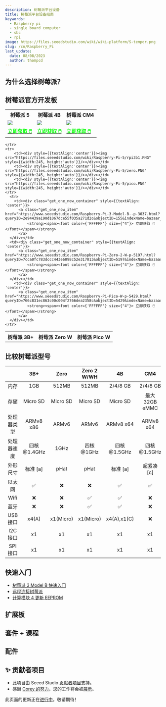 ```yaml
---
description: 树莓派平台设备
title: 树莓派平台设备指南
keywords:
  - Raspberry pi
  - single board computer
  - sbc
  - rpi
image: https://files.seeedstudio.com/wiki/wiki-platform/S-tempor.png
slug: /cn/Raspberry_Pi
last_update:
  date: 08/08/2023
  author: thompcd
---
```



<HeroSection lang="zh" />

## 为什么选择树莓派？
<FamilyValueSection lang="zh" />

## 树莓派官方开发板

<div class="table-center">
  <table align="center">
    <tr>
        <th>树莓派 5</th>
        <th>树莓派 4B</th>
        <th>树莓派 CM4 </th>
    </tr>
    <tr>
        <td><div style={{textAlign:'center'}}><img src="https://files.seeedstudio.com/wiki/Raspberry-Pi-5/PI_5_HERO.png" style={{width:245, height:'auto'}}/></div></td>
        <td><div style={{textAlign:'center'}}><img src="https://files.seeedstudio.com/wiki/Raspberry-Pi-5/Rpi4.PNG" style={{width:245, height:'auto'}}/></div></td>
        <td><div style={{textAlign:'center'}}><img src="https://files.seeedstudio.com/wiki/Raspberry-Pi-5/rpicm4.PNG" style={{width:245, height:'auto'}}/></div></td>
    </tr>
      <tr>
        <td><div class="get_one_now_container" style={{textAlign: 'center'}}>
          <a class="get_one_now_item" href="https://www.seeedstudio.com/Raspberry-Pi-5-8GB-p-5810.html?queryID=4c4d10c552d06c2fff559be44393d2c2&objectID=5810&indexName=bazaar_retailer_products">
              <strong><span><font color={'FFFFFF'} size={"4"}> 立即获取 🖱️</font></span></strong>
          </a>
      </div></td>
        <td><div class="get_one_now_container" style={{textAlign: 'center'}}>
          <a class="get_one_now_item" href="https://www.seeedstudio.com/Raspberry-Pi-4-Computer-Model-B-8GB-p-4595.html?queryID=83ec53ef0888ac5e7b624cbab04bda83&objectID=4595&indexName=bazaar_retailer_products">
              <strong><span><font color={'FFFFFF'} size={"4"}> 立即获取 🖱️</font></span></strong>
          </a>
      </div></td>
      <td><div class="get_one_now_container" style={{textAlign: 'center'}}>
          <a class="get_one_now_item" href="https://www.seeedstudio.com/Raspberry-Pi-Compute-Module-CM4108032-p-5220.html">
              <strong><span><font color={'FFFFFF'} size={"4"}> 立即获取 🖱️</font></span></strong>
          </a>
      </div></td>
    </tr>
  </table>
</div>

<div class="table-center">
  <table align="center">
    <tr>
        <th>树莓派 3B+</th>
        <th>树莓派 Zero W</th>
        <th>树莓派 Pico W</th>
        
    </tr>
    <tr>
        <td><div style={{textAlign:'center'}}><img src="https://files.seeedstudio.com/wiki/Raspberry-Pi-5/rpi3b1.PNG" style={{width:245, height:'auto'}}/></div></td>
        <td><div style={{textAlign:'center'}}><img src="https://files.seeedstudio.com/wiki/Raspberry-Pi-5/zero.PNG" style={{width:245, height:'auto'}}/></div></td>
        <td><div style={{textAlign:'center'}}><img src="https://files.seeedstudio.com/wiki/Raspberry-Pi-5/pico.PNG" style={{width:245, height:'auto'}}/></div></td>
    </tr>
      <tr>
        <td><div class="get_one_now_container" style={{textAlign: 'center'}}>
          <a class="get_one_now_item" href="https://www.seeedstudio.com/Raspberry-Pi-3-Model-B--p-3037.html?queryID=2e94439a190d1067dce55f035a271d2c&objectID=155&indexName=bazaar_retailer_products">
              <strong><span><font color={'FFFFFF'} size={"4"}> 立即获取 🖱️</font></span></strong>
          </a>
      </div></td>
      <td><div class="get_one_now_container" style={{textAlign: 'center'}}>
          <a class="get_one_now_item" href="https://www.seeedstudio.com/Raspberry-Pi-Zero-2-W-p-5197.html?queryID=7cca0fc783dccc443e6098c52e317013&objectID=5197&indexName=bazaar_retailer_products">
              <strong><span><font color={'FFFFFF'} size={"4"}> 立即获取 🖱️</font></span></strong>
          </a>
      </div></td>
        <td><div class="get_one_now_container" style={{textAlign: 'center'}}>
          <a class="get_one_now_item" href="https://www.seeedstudio.com/Raspberry-Pi-Pico-W-p-5429.html?queryID=766c831ec863c00c004f2766dea2358c&objectID=5429&indexName=bazaar_retailer_products">
              <strong><span><font color={'FFFFFF'} size={"4"}> 立即获取 🖱️</font></span></strong>
          </a>
      </div></td>
    </tr>
  </table>
</div>


## 比较树莓派型号
|               | 3B+           |   Zero      |   Zero 2 W/WH     |   4B          |   CM4     | Pico | Pico WH |   5          |
|   :---:       | :---:         |   :---:     |   :---:         |   :---:       |   :---:   | :---: | :---: |:---: |
|   内存         |1GB          |512MB          |512MB          |2/4/8 GB       |2/4/8 GB   | 264 KB |264 KB |4/8 GB |
|   存储     |Micro SD          |Micro SD          |Micro SD          |Micro SD      |最大 32GB eMMC   | 2 MB |2 MB |Micro SD |
|   处理器类型     |ARMv8 x86       |ARMv6         |ARMv6        |ARMv8 x64     |ARMv8 x64 |ARM M0+ |ARM M0+ |ARMv8 x64  |
| 处理器速度 | 四核 @1.4GHz  |1GHz |四核 @1GHz |四核 @1.5GHz|四核 @1.5GHz|双核 @133MHz|双核 @133MHz|四核 @2.4Hz|
| 外形尺寸   | 标准 [a]    |pHat |pHat |标准 [a] | 超紧凑 [c] |直插式系统模块 |直插式系统模块 |标准 [a]|
|以太网   |✅|❌|❌|✅|✅|❌|❌|✅|
|Wifi       |❌|❌|✅|✅|❌|❌|✅|✅|
|蓝牙  |❌|❌|✅|✅|❌|❌|✅|✅|
|USB接口|x4(A)|x1(Micro)|x1(Micro)|x4(A),x1(C)|❌|x1(Micro)|x1(Micro)|x4(A),x1(C)|
|I2C接口|x1|x1|x1|x1|x1|x1|x2|x1|
|SPI接口|x1|x1|x1|x1|x1|x1|x2|x1|

## 快速入门

- [树莓派 3 Model B 快速入门](https://wiki.seeedstudio.com/cn/Getting_Started_with_Arduino/)
- [远程连接树莓派](https://wiki.seeedstudio.com/cn/remote_connect/)
- [计算模块 4 更新 EEPROM](https://wiki.seeedstudio.com/cn/Raspberry_pi_CM4_update_eeprom/)

## 扩展板
<HatSection lang="zh" />

## 套件 + 课程
<KitSection lang="zh" />

## 配件
<AccessorySection lang="zh" />

## ✨ 贡献者项目

- 此项目由 Seeed Studio [贡献者项目](https://github.com/orgs/Seeed-Studio/projects/6/views/1?pane=issue&itemId=30957479)支持。
- 感谢 [Corey 的努力](https://github.com/orgs/Seeed-Studio/projects/6/views/1?pane=issue&itemId=33963820)，您的工作将会被[展示](https://wiki.seeedstudio.com/cn/Honorary-Contributors/)。

此页面的更新正在<a href="https://github.com/orgs/Seeed-Studio/projects/6?pane=issue&itemId=30495963">进行中</a>。敬请期待！